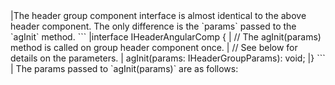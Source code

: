 <framework-specific-section frameworks="angular">
|The header group component interface is almost identical to the above header component. The only difference is the `params` passed to the `agInit` method.
</framework-specific-section>

<framework-specific-section frameworks="angular">
```
|interface IHeaderAngularComp {
|    // The agInit(params) method is called on group header component once.
|    // See below for details on the parameters.
|    agInit(params: IHeaderGroupParams): void;
|}
```
</framework-specific-section>

<framework-specific-section frameworks="angular">
| The params passed to `agInit(params)` are as follows:
</framework-specific-section>
